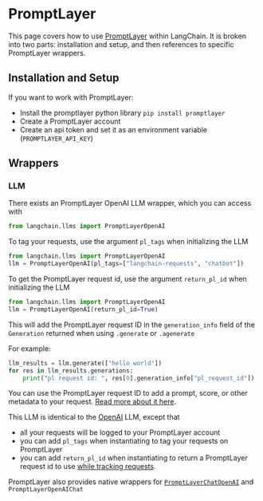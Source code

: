 # PromptLayer

This page covers how to use [PromptLayer](https://www.promptlayer.com) within LangChain.
It is broken into two parts: installation and setup, and then references to specific PromptLayer wrappers.

## Installation and Setup

If you want to work with PromptLayer:
- Install the promptlayer python library `pip install promptlayer`
- Create a PromptLayer account
- Create an api token and set it as an environment variable (`PROMPTLAYER_API_KEY`)

## Wrappers

### LLM

There exists an PromptLayer OpenAI LLM wrapper, which you can access with
```python
from langchain.llms import PromptLayerOpenAI
```

To tag your requests, use the argument `pl_tags` when initializing the LLM
```python
from langchain.llms import PromptLayerOpenAI
llm = PromptLayerOpenAI(pl_tags=["langchain-requests", "chatbot"])
```

To get the PromptLayer request id, use the argument `return_pl_id` when initializing the LLM
```python
from langchain.llms import PromptLayerOpenAI
llm = PromptLayerOpenAI(return_pl_id=True)
```
This will add the PromptLayer request ID in the `generation_info` field of the `Generation` returned when using `.generate` or `.agenerate`

For example:
```python
llm_results = llm.generate(["hello world"])
for res in llm_results.generations:
    print("pl request id: ", res[0].generation_info["pl_request_id"])
```
You can use the PromptLayer request ID to add a prompt, score, or other metadata to your request. [Read more about it here](https://magniv.notion.site/Track-4deee1b1f7a34c1680d085f82567dab9).

This LLM is identical to the [OpenAI](/docs/ecosystem/integrations/openai) LLM, except that
- all your requests will be logged to your PromptLayer account
- you can add `pl_tags` when instantiating to tag your requests on PromptLayer
- you can add `return_pl_id` when instantiating to return a PromptLayer request id to use [while tracking requests](https://magniv.notion.site/Track-4deee1b1f7a34c1680d085f82567dab9).


PromptLayer also provides native wrappers for [`PromptLayerChatOpenAI`](/docs/integrations/chat/promptlayer_chatopenai) and `PromptLayerOpenAIChat`
